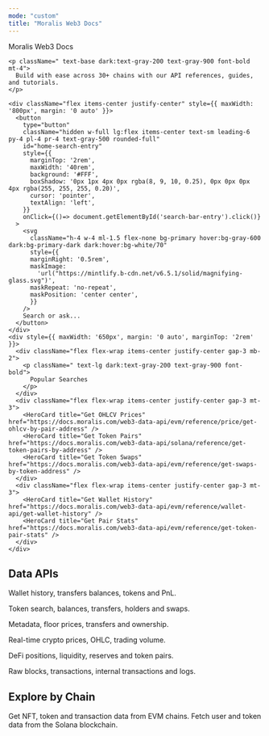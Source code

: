 ```yaml
---
mode: "custom"
title: "Moralis Web3 Docs"
---
```


<div className="relative w-full flex items-center justify-center" style={{ height: '32rem', overflow: 'hidden'}}>

  <div
    id="background-div"
    className="absolute inset-0 h-full bg-cover bg-center" style={{backgroundImage: 'url(https://docs.moralis.com/assets/images/home-bg-1-4e33739ad0c75a8c8ea9e7f6aa65d3a2.webp)', backgroundSize: 'cover'}}>
  </div>

  <div
    style={{
      position: 'absolute', textAlign: 'center', padding: '0 1rem',
    }}
  >
    <div
      className="text-5xl dark:text-gray-200 text-black font-extrabold w-full mt-12 leading-[1.2] tracking-tight"
    >
      Moralis Web3 Docs
    </div>

    <p className=" text-base dark:text-gray-200 text-gray-900 font-bold mt-4">
      Build with ease across 30+ chains with our API references, guides, and tutorials.
    </p>

    <div className="flex items-center justify-center" style={{ maxWidth: '800px', margin: '0 auto' }}>
      <button
        type="button"
        className="hidden w-full lg:flex items-center text-sm leading-6 py-4 pl-4 pr-4 text-gray-500 rounded-full"
        id="home-search-entry"
        style={{
          marginTop: '2rem',
          maxWidth: '40rem',
          background: '#FFF',
          boxShadow: '0px 1px 4px 0px rgba(8, 9, 10, 0.25), 0px 0px 0px 4px rgba(255, 255, 255, 0.20)',
          cursor: 'pointer',
          textAlign: 'left',
        }}
        onClick={()=> document.getElementById('search-bar-entry').click()}
      >
        <svg
          className="h-4 w-4 ml-1.5 flex-none bg-primary hover:bg-gray-600 dark:bg-primary-dark dark:hover:bg-white/70"
          style={{
          marginRight: '0.5rem',
          maskImage:
            'url("https://mintlify.b-cdn.net/v6.5.1/solid/magnifying-glass.svg")',
          maskRepeat: 'no-repeat',
          maskPosition: 'center center',
          }}
        />
        Search or ask...
      </button>
    </div>
    <div style={{ maxWidth: '650px', margin: '0 auto', marginTop: '2rem' }}>
      <div className="flex flex-wrap items-center justify-center gap-3 mb-2">
        <p className=" text-lg dark:text-gray-200 text-gray-900 font-bold">
          Popular Searches
        </p>
      </div>
      <div className="flex flex-wrap items-center justify-center gap-3 mt-3">
        <HeroCard title="Get OHLCV Prices" href="https://docs.moralis.com/web3-data-api/evm/reference/price/get-ohlcv-by-pair-address" />
        <HeroCard title="Get Token Pairs" href="https://docs.moralis.com/web3-data-api/solana/reference/get-token-pairs-by-address" />
        <HeroCard title="Get Token Swaps" href="https://docs.moralis.com/web3-data-api/evm/reference/get-swaps-by-token-address" />
      </div>
      <div className="flex flex-wrap items-center justify-center gap-3 mt-3">
        <HeroCard title="Get Wallet History" href="https://docs.moralis.com/web3-data-api/evm/reference/wallet-api/get-wallet-history" />
        <HeroCard title="Get Pair Stats" href="https://docs.moralis.com/web3-data-api/evm/reference/get-token-pair-stats" />
      </div>
    </div>
  </div>
</div>

<div
  style={{marginTop: '2rem', marginBottom: '8rem', maxWidth: '70rem', marginLeft: 'auto',
  marginRight: 'auto', paddingLeft: '1.25rem',
  paddingRight: '1.25rem' }}
>
<div className="flex flex-col w-full" style={{ marginTop: '2rem', marginBottom: '2rem' }}>
  <h2
    className="text-gray-900 dark:text-gray-200 "
    style={{
      fontSize: '2rem',
      fontWeight: '700',
    }}
  >
    Data APIs
  </h2>
  </div>

<Columns cols={3}>
 <Card title="Wallet API" icon="wallet" href="https://docs.moralis.com/web3-data-api/evm/reference/wallet-api">Wallet history, transfers balances, tokens and PnL.</Card>

 <Card title="Token API" icon="hexagon-plus" href="https://docs.moralis.com/web3-data-api/evm/reference/token-api">Token search, balances, transfers, holders and swaps.
</Card>

<Card title="NFT API" icon="shield-cat" href="https://docs.moralis.com/web3-data-api/evm/reference/nft-api">Metadata, floor prices, transfers and ownership.
</Card>

<Card title="Price API" icon="chart-candlestick" href="https://docs.moralis.com/web3-data-api/evm/reference/price-api">Real-time crypto prices, OHLC, trading volume.</Card>

<Card title="DeFi API" icon="chart-line-up" href="https://docs.moralis.com/web3-data-api/evm/reference/price-api">DeFi positions, liquidity, reserves and token pairs.</Card>

<Card title="Blockchain API" icon="cubes" href="https://docs.moralis.com/web3-data-api/evm/reference/blockchain-api">Raw blocks, transactions, internal transactions and logs.
</Card>
</Columns>

<div className="flex flex-col w-full" style={{ marginTop: '2rem', marginBottom: '2rem' }}>
<h2
  className="text-gray-900 dark:text-gray-200"
  style={{
    fontSize: '2rem',
    fontWeight: '700',
  }}
>
  Explore by Chain
</h2>
</div>

<Columns cols={2}>
<Card title="EVM API" icon="gem" href="https://docs.moralis.com/web3-data-api/evm/reference">
Get NFT, token and transaction data from EVM chains.
</Card>

<Card title="Solana API" icon="code" href="https://docs.moralis.com/web3-data-api/solana/reference">
Fetch user and token data from the Solana blockchain.
</Card>
</Columns>

</div>
